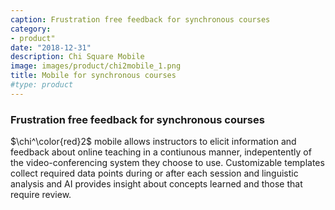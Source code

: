 ```yaml
---
caption: Frustration free feedback for synchronous courses
category:
- product"
date: "2018-12-31"
description: Chi Square Mobile
image: images/product/chi2mobile_1.png
title: Mobile for synchronous courses 
#type: product
---
```

### Frustration free feedback for synchronous courses

$\chi^\color{red}2$ mobile allows instructors to elicit information and feedback about online teaching in a contiunous manner, indepentently of the video-conferencing system they choose to use. Customizable templates collect required data points during or after each session and linguistic analysis and AI provides insight about concepts learned and those that require review.



